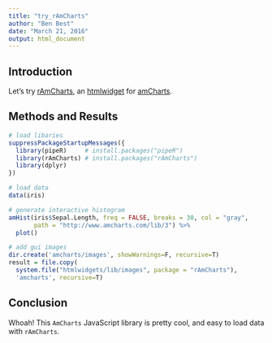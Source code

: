 ```yaml
---
title: "try_rAmCharts"
author: "Ben Best"
date: "March 21, 2016"
output: html_document
---
```


## Introduction

Let's try [rAmCharts](https://github.com/DataKnowledge/rAmCharts), an [htmlwidget](http://www.htmlwidgets.org/) for [amCharts](https://www.amcharts.com/).

## Methods and Results

```r
# load libaries
suppressPackageStartupMessages({
  library(pipeR)     # install.packages("pipeR")
  library(rAmCharts) # install.packages("rAmCharts")
  library(dplyr)
})

# load data
data(iris)

# generate interactive histogram
amHist(iris$Sepal.Length, freq = FALSE, breaks = 30, col = "gray",
       path = "http://www.amcharts.com/lib/3") %>% 
  plot()

# add gui images
dir.create('amcharts/images', showWarnings=F, recursive=T)
result = file.copy(
  system.file("htmlwidgets/lib/images", package = "rAmCharts"), 
  'amcharts', recursive=T)
```

## Conclusion

Whoah! This `AmCharts` JavaScript library is pretty cool, and easy to load data with `rAmCharts`.